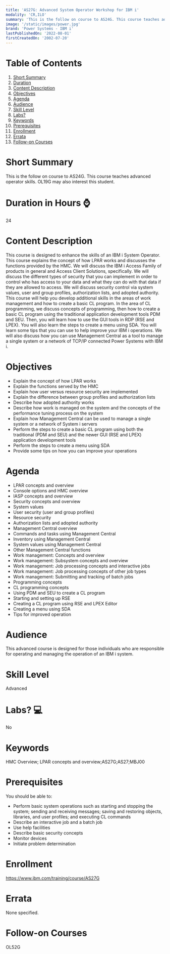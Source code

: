 ```yaml
---
title: 'AS27G: Advanced System Operator Workshop for IBM i'
modality: 'CR,ILO'
summary: 'This is the follow on course to AS24G. This course teaches advanced operator skills. OL19G may also interest this student. '
image: '/static/images/power.jpg'
brand: 'Power Systems - IBM i'
lastPublishedOn: '2022-08-01'
firstCreatedOn: '2002-07-20'
---
```

# Table of Contents
1.  [Short Summary](#short-summary)
2.  [Duration](#duration-in-hours-)
3.  [Content Description](#content-description)
4.  [Objectives](#objectives)
5.  [Agenda](#agenda)
6.  [Audience](#audience)
7.  [Skill Level](#skill-level)
8.  [Labs?](#labs-)
9.  [Keywords](#keywords)
10. [Prerequisites](#prerequisites)
11. [Enrollment](#enrollment)
12. [Errata](#errata)
13. [Follow-on Courses](#follow-on-courses)

# Short Summary
This is the follow on course to AS24G. This course teaches advanced operator skills. OL19G may also interest this student. 

# Duration in Hours ⌚
24

# Content Description
This course is designed to enhance the skills of an IBM i System Operator. This course explains the concept of how LPAR works and discusses the functions provided by the HMC. We will discuss the IBM i Access Family of products in general and Access Client Solutions, specifically. We will discuss the different types of security that you can implement in order to control who has access to your data and what they can do with that data if they are allowed to access. We will discuss security control via system values, user and group profiles, authorization lists, and adopted authority. This course will help you develop additional skills in the areas of work management and how to create a basic CL program. In the area of CL programming, we discuss concepts of programming, then how to create a basic CL program using the traditional application development tools PDM and SEU. Then, you will learn how to use the GUI tools in RDP (RSE and LPEX). You will also learn the steps to create a menu using SDA. You will learn some tips that you can use to help improve your IBM i operations. We will also discuss how you can use Management Central as a tool to manage a single system or a network of TCP/IP connected Power Systems with IBM i.



# Objectives
* Explain the concept of how LPAR works
* Explain the functions served by the HMC
* Explain how user versus resource security are implemented
* Explain the difference between group profiles and authorization lists
* Describe how adopted authority works
* Describe how work is managed on the system and the concepts of the performance tuning process on the system
* Explain how Management Central can be used to manage a single system or a network of System i servers
* Perform the steps to create a basic CL program using both the traditional (PDM and SEU) and the newer GUI (RSE and LPEX) application development tools
* Perform the steps to create a menu using SDA
* Provide some tips on how you can improve your operations


# Agenda
* LPAR concepts and overview
* Console options and HMC overview
* IASP concepts and overview
* Security concepts and overview
* System values
* User security (user and group profiles)
* Resource security
* Authorization lists and adopted authority
* Management Central overview
* Commands and tasks using Management Central
* Inventory using Management Central
* System values using Management Central
* Other Management Central functions
* Work management: Concepts and overview
* Work management: Subsystem concepts and overview
* Work management: Job processing concepts and interactive jobs
* Work management: Job processing concepts of other job types
* Work management: Submitting and tracking of batch jobs
* Programming concepts
* CL programming concepts
* Using PDM and SEU to create a CL program
* Starting and setting up RSE
* Creating a CL program using RSE and LPEX Editor
* Creating a menu using SDA
* Tips for improved operation


# Audience
This advanced course is designed for those individuals who are responsible for operating and managing the operation of an IBM i system.



# Skill Level
Advanced            

# Labs? 💻
No

# Keywords
HMC Overview; LPAR concepts and overview;AS27G;AS27;MBJ00

# Prerequisites
You should be able to:


* Perform basic system operations such as starting and stopping the system; sending and receiving messages; saving and restoring objects, libraries, and user profiles; and executing CL commands
* Describe an interactive job and a batch job
* Use help facilities
* Describe basic security concepts
* Monitor devices
* Initiate problem determination


# Enrollment
https://www.ibm.com/training/course/AS27G

# Errata
None specified.

# Follow-on Courses
OL52G

